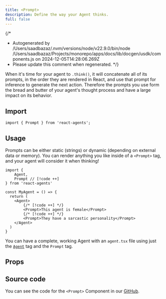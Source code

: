 ```yaml
---
title: <Prompt>
description: Define the way your Agent thinks.
full: false
---
```



{/*
 * Autogenerated by /Users/saadbazaz/.nvm/versions/node/v22.9.0/bin/node /Users/saadbazaz/Projects/monorepo/apps/docs/lib/docgen/usdk/components.js on 2024-12-05T14:28:06.269Z
 * Please update this comment when regenerated.
*/}


When it's time for your agent to `.think()`, it will concatenate all of its prompts, in the order they are rendered in React, and use that prompt for inference to generate the next action. Therefore the prompts you use form the bread and butter of your agent's thought process and have a large impact on its behavior.

## Import

```tsx
import { Prompt } from 'react-agents';
```

## Usage

Prompts can be either static (strings) or dynamic (depending on external data or memory). You can render anything you like inside of a `<Prompt>` tag, and your agent will consider it when thinking!

```tsx
import { 
    Agent,
    Prompt // [!code ++]
} from 'react-agents'

const MyAgent = () => {
  return (
    <Agent>
        {/* [!code ++] */}
        <Prompt>This agent is female</Prompt>
        {/* [!code ++] */}
        <Prompt>They have a sarcastic personality</Prompt>
    </Agent>
  )
}
```

You can have a complete, working Agent with an `agent.tsx` file using just the [`Agent`](/api/components/agent) tag and the `Prompt` tag.

## Props

<AutoTypeTable path="node_modules/usdk/packages/upstreet-agent/packages/react-agents/types/agents.d.ts" name="PromptProps" />   

## Source code

You can see the code for the `<Prompt>` Component in our [GitHub](https://github.com/UpstreetAI/upstreet-core/blob/main/packages/usdk/packages/upstreet-agent/packages/react-agents/components/prompt.tsx).
